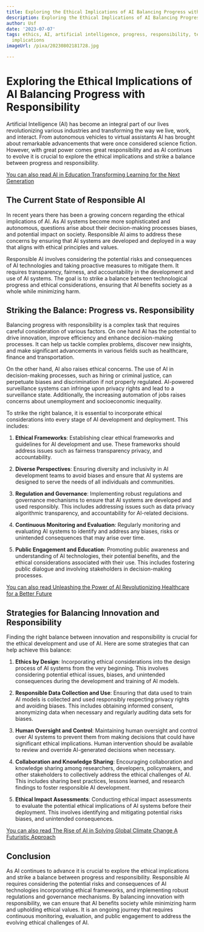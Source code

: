 ```yaml
---
title: Exploring the Ethical Implications of AI Balancing Progress with Responsibility
description: Exploring the Ethical Implications of AI Balancing Progress with Responsibility
author: Usf
date: '2023-07-07'
tags: ethics, AI, artificial intelligence, progress, responsibility, technology, ethical
  implications
imageUrl: /pixa/20230802181728.jpg

---
```

# Exploring the  Ethical Implications of AI Balancing Progress with Responsibility

Artificial Intelligence (AI) has become an  integral part of our lives revolutionizing various industries and transforming the way  we live, work, and interact. From autonomous vehicles to virtual assistants AI has brought about remarkable advancements that were once considered science fiction. However, with great power comes  great responsibility and as AI continues to evolve it is crucial to explore the ethical implications and strike a balance between progress and responsibility.

[You can  also read AI  in Education Transforming Learning for the Next Generation](AI%20in%20Education%20Transforming%20Learning%20for%20the%20Next%20Generation)


##  The Current State  of Responsible AI

In recent years there has been a  growing  concern regarding the ethical implications of AI. As AI systems  become more  sophisticated and autonomous, questions arise about their decision-making processes  biases, and potential impact on  society. Responsible  AI aims to address these concerns by  ensuring that AI systems are developed and deployed in a  way that  aligns  with ethical principles and values.

Responsible AI involves considering the potential risks and consequences of AI technologies and taking proactive measures to mitigate them. It requires  transparency, fairness, and accountability in the development and use of AI systems. The goal is to strike a balance between technological progress and ethical considerations,  ensuring that AI benefits society as  a whole while minimizing harm.

## Striking the Balance: Progress vs. Responsibility

Balancing progress with responsibility is a  complex task that requires  careful consideration  of various  factors. On one hand AI has the potential to drive innovation, improve efficiency and enhance decision-making processes. It can help us tackle complex problems, discover new insights, and make significant advancements in various fields such as healthcare, finance and transportation.

On the other hand, AI also raises ethical concerns. The use  of AI in decision-making processes, such as hiring or criminal  justice, can perpetuate biases and discrimination if not properly regulated. AI-powered  surveillance systems can  infringe upon privacy rights and lead to a surveillance state. Additionally, the increasing automation of jobs raises concerns about unemployment and socioeconomic inequality.

To strike the right balance,  it is essential  to  incorporate ethical considerations  into every  stage of AI development and deployment. This includes:

1.  **Ethical Frameworks**: Establishing clear ethical frameworks and guidelines for AI  development and use. These  frameworks should address issues such as fairness transparency privacy, and accountability.

2. **Diverse Perspectives**: Ensuring diversity and inclusivity in AI development teams to avoid biases and ensure that AI systems are designed to  serve the needs of all individuals and communities.

3.  **Regulation and Governance**: Implementing robust regulations and governance mechanisms to ensure that AI  systems  are developed and used responsibly. This  includes  addressing issues such as data privacy algorithmic transparency,  and accountability for AI-related decisions.

4.  **Continuous Monitoring and Evaluation**: Regularly monitoring and evaluating AI  systems to identify and  address any biases, risks or unintended consequences that may arise over time.

5. **Public Engagement and Education**: Promoting public awareness and understanding of AI technologies, their potential benefits, and the ethical considerations associated with their  use.  This includes fostering public dialogue and involving  stakeholders in decision-making processes.

[You can also read Unleashing  the Power of AI Revolutionizing Healthcare for  a Better Future](Unleashing%20the%20Power%20of%20AI%20Revolutionizing%20Healthcare%20for%20a%20Better%20Future)


## Strategies for  Balancing Innovation and  Responsibility

Finding the right  balance between innovation and responsibility is crucial for the ethical development and use of  AI. Here are some strategies that can help achieve this balance:

1. **Ethics by Design**: Incorporating ethical considerations into  the design  process of AI systems from the very beginning.  This involves considering  potential ethical issues, biases, and unintended consequences during the development and training of AI models.

2. **Responsible Data Collection and Use**: Ensuring that data used  to train AI models is  collected and used responsibly respecting privacy rights and  avoiding biases. This includes obtaining informed consent, anonymizing  data when necessary and regularly auditing  data sets for biases.

3. **Human Oversight and Control**: Maintaining  human oversight and control over AI systems to prevent them from making decisions that could have significant ethical  implications. Human intervention should be available to review and override  AI-generated decisions when necessary.

4. **Collaboration  and Knowledge Sharing**: Encouraging collaboration  and knowledge  sharing among researchers, developers, policymakers, and other stakeholders to collectively address the ethical challenges of AI. This includes  sharing best practices, lessons learned, and research findings to foster responsible AI development.

5. **Ethical Impact Assessments**: Conducting ethical impact assessments to  evaluate the potential  ethical implications of AI systems before their deployment. This involves identifying and mitigating potential risks biases,  and unintended  consequences.

[You can also read The Rise of AI  in Solving Global Climate Change A Futuristic Approach](The%20Rise%20of%20AI%20in%20Solving%20Global%20Climate%20Change%20A%20Futuristic%20Approach)


## Conclusion

As AI continues to advance it  is crucial to explore the ethical implications and strike  a balance between progress and responsibility. Responsible AI requires considering the  potential risks and consequences of AI technologies incorporating ethical frameworks, and implementing robust regulations and governance mechanisms. By balancing innovation with responsibility, we can ensure that AI benefits society while minimizing harm and upholding ethical values. It is an ongoing journey that requires continuous monitoring, evaluation, and public engagement to address the evolving ethical challenges  of AI.